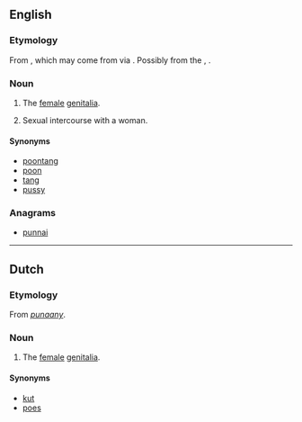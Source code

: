 ==English==

===Etymology===
From {{der|en|jam|punaany}}, which may come from {{der|en|fr|putain}} via {{cog|en|poon||vagina}}. Possibly from the {{etyl|haw|en}}, {{m|haw|Puanani||beautiful flower}}.

===Noun===
{{en-noun}}

# {{lb|en|slang}} The [[female]] [[genitalia]].
# Sexual intercourse with a woman.

====Synonyms====
* [[poontang]]
* [[poon]]
* [[tang]]
* [[pussy]]

===Anagrams===
* [[punnai#English|punnai]]

----

==Dutch==

===Etymology===
From {{etyl|jam|nl}} ''[[punaany]]''.

===Noun===
{{nl-noun|?}}

# {{lb|nl|slang}} The [[female]] [[genitalia]].

====Synonyms====
* [[kut]]
* [[poes]]